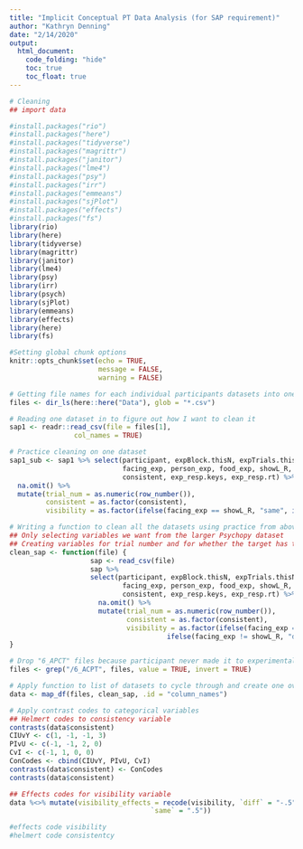 ```yaml
---
title: "Implicit Conceptual PT Data Analysis (for SAP requirement)"
author: "Kathryn Denning"
date: "2/14/2020"
output: 
  html_document:
    code_folding: "hide"
    toc: true
    toc_float: true
---
```


```r
# Cleaning
## import data

#install.packages("rio")
#install.packages("here")
#install.packages("tidyverse")
#install.packages("magrittr")
#install.packages("janitor")
#install.packages("lme4")
#install.packages("psy")
#install.packages("irr")
#install.packages("emmeans")
#install.packages("sjPlot")
#install.packages("effects")
#install.packages("fs")
library(rio)
library(here)
library(tidyverse)
library(magrittr)
library(janitor)
library(lme4)
library(psy)
library(irr)
library(psych)
library(sjPlot)
library(emmeans)
library(effects)
library(here)
library(fs)

#Setting global chunk options
knitr::opts_chunk$set(echo = TRUE,
                      message = FALSE,
                      warning = FALSE)
```

```r
# Getting file names for each individual participants datasets into one character vector
files <- dir_ls(here::here("Data"), glob = "*.csv")

# Reading one dataset in to figure out how I want to clean it
sap1 <- readr::read_csv(file = files[1],
                col_names = TRUE)

# Practice cleaning on one dataset
sap1_sub <- sap1 %>% select(participant, expBlock.thisN, expTrials.thisN, 
                            facing_exp, person_exp, food_exp, showL_R, 
                            consistent, exp_resp.keys, exp_resp.rt) %>% 
  na.omit() %>% 
  mutate(trial_num = as.numeric(row_number()),
         consistent = as.factor(consistent),
         visibility = as.factor(ifelse(facing_exp == showL_R, "same", ifelse(facing_exp != showL_R, "diff", NA))))

# Writing a function to clean all the datasets using practice from above
## Only selecting variables we want from the larger Psychopy dataset
## Creating variables for trial number and for whether the target has the same visibility as the participant
clean_sap <- function(file) {
                    sap <- read_csv(file)
                    sap %>% 
                    select(participant, expBlock.thisN, expTrials.thisN, 
                            facing_exp, person_exp, food_exp, showL_R, 
                            consistent, exp_resp.keys, exp_resp.rt) %>% 
                      na.omit() %>% 
                      mutate(trial_num = as.numeric(row_number()),
                             consistent = as.factor(consistent),
                             visibility = as.factor(ifelse(facing_exp == showL_R, "same", 
                                       ifelse(facing_exp != showL_R, "diff", NA))))
}

# Drop "6_APCT" files because participant never made it to experimental portion and dataset is in different format due to that
files <- grep("/6_ACPT", files, value = TRUE, invert = TRUE)

# Apply function to list of datasets to cycle through and create one overall dataset
data <- map_df(files, clean_sap, .id = "column_names")

# Apply contrast codes to categorical variables
## Helmert codes to consistency variable
contrasts(data$consistent)
CIUvY <- c(1, -1, -1, 3) 
PIvU <- c(-1, -1, 2, 0)  
CvI <- c(-1, 1, 0, 0) 
ConCodes <- cbind(CIUvY, PIvU, CvI)
contrasts(data$consistent) <- ConCodes
contrasts(data$consistent) 

## Effects codes for visibility variable
data %<>% mutate(visibility_effects = recode(visibility, `diff` = "-.5",
                                   `same` = ".5"))
```

```r
#effects code visibility
#helmert code consistentcy

```